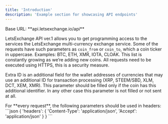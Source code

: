 ```yaml
---
title: 'Introduction'
description: 'Example section for showcasing API endpoints'
---
```


<Note>
Base URL: **api.letsexchange.io/api**
</Note>

LetsExchange API ver.1 allows you to get programming access to the services the LetsExchange multi-currency exchange service.
Some of the requests have such parameters as `coin_from` or `coin_to`, which a coin ticker in uppercase.
Examples: BTC, ETH, XMR, IOTA, CLOAK. This list is constantly growing as we’re adding new coins.
<Warning>All requests need to be executed using HTTPS, this is a security measure.</Warning>

Extra ID is an additional field for the wallet addresses of currencies that may use an additional ID for transaction
processing (XRP, STEEM/SBD, XLM, DCT, XEM, XMR). This parameter should be filled only if the coin has this additional identifier.
In any other case this parameter is not filled or not sent at all.

<Note>
For **every request**, the following parameters should be used in headers:
```json
{
    'headers': {
        'Content-Type': 'application/json',
        'Accept': 'application/json'
    }
}
```
</Note>